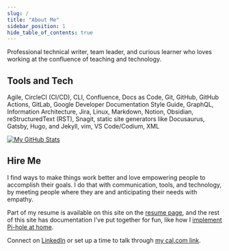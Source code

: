 ```yaml
---
slug: /
title: "About Me"
sidebar_position: 1
hide_table_of_contents: true
---
```


Professional technical writer, team leader, and curious learner who loves working at the confluence of teaching and technology.

## Tools and Tech

Agile, CircleCI (CI/CD), CLI, Confluence, Docs as Code, Git, GitHub, GitHub Actions, GitLab, Google Developer Documentation Style Guide, GraphQL, Information Architecture, Jira, Linux, Markdown, Notion, Obsidian, reStructuredText (RST), Snagit, static site generators like Docusaurus, Gatsby, Hugo, and Jekyll, vim, VS Code/Codium, XML

[![My GitHub Stats](https://github-readme-stats.vercel.app/api/?username=EdwardAngert&count_private=true&theme=dracula&showicons=true)](https://github.com/EdwardAngert)

## Hire Me

I find ways to make things work better and love empowering people to accomplish their goals. I do that with communication, tools, and technology, by meeting people where they are and anticipating their needs with empathy.

Part of my resume is available on this site on the [resume page](about-me/resume), and the rest of this site has documentation I've put together for fun, like how I [implement Pi-hole at home](docs/pi-hole).

Connect on [LinkedIn](https://www.linkedin.com/in/edward-angert/) or set up a time to talk through [my cal.com link](https://cal.com/edwardangert).
